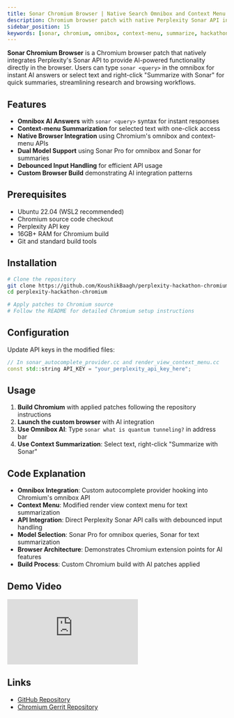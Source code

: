 ```yaml
---
title: Sonar Chromium Browser | Native Search Omnibox and Context Menu
description: Chromium browser patch with native Perplexity Sonar API integration providing omnibox answers and context-menu summarization
sidebar_position: 15
keywords: [sonar, chromium, omnibox, context-menu, summarize, hackathon, api, browser, integration]
---
```



**Sonar Chromium Browser** is a Chromium browser patch that natively integrates Perplexity's Sonar API to provide AI-powered functionality directly in the browser. Users can type `sonar <query>` in the omnibox for instant AI answers or select text and right-click "Summarize with Sonar" for quick summaries, streamlining research and browsing workflows.

## Features

* **Omnibox AI Answers** with `sonar <query>` syntax for instant responses
* **Context-menu Summarization** for selected text with one-click access
* **Native Browser Integration** using Chromium's omnibox and context-menu APIs
* **Dual Model Support** using Sonar Pro for omnibox and Sonar for summaries
* **Debounced Input Handling** for efficient API usage
* **Custom Browser Build** demonstrating AI integration patterns

## Prerequisites

* Ubuntu 22.04 (WSL2 recommended)
* Chromium source code checkout
* Perplexity API key
* 16GB+ RAM for Chromium build
* Git and standard build tools

## Installation

```bash
# Clone the repository
git clone https://github.com/KoushikBaagh/perplexity-hackathon-chromium.git
cd perplexity-hackathon-chromium

# Apply patches to Chromium source
# Follow the README for detailed Chromium setup instructions
```

## Configuration

Update API keys in the modified files:
```cpp
// In sonar_autocomplete_provider.cc and render_view_context_menu.cc
const std::string API_KEY = "your_perplexity_api_key_here";
```

## Usage

1. **Build Chromium** with applied patches following the repository instructions
2. **Launch the custom browser** with AI integration
3. **Use Omnibox AI**: Type `sonar what is quantum tunneling?` in address bar
4. **Use Context Summarization**: Select text, right-click "Summarize with Sonar"

## Code Explanation

* **Omnibox Integration**: Custom autocomplete provider hooking into Chromium's omnibox API
* **Context Menu**: Modified render view context menu for text summarization
* **API Integration**: Direct Perplexity Sonar API calls with debounced input handling
* **Model Selection**: Sonar Pro for omnibox queries, Sonar for text summarization
* **Browser Architecture**: Demonstrates Chromium extension points for AI features
* **Build Process**: Custom Chromium build with AI patches applied

## Demo Video

<iframe
  className="w-full aspect-video rounded-xl"
  src="https://www.youtube.com/embed/nFhciodeQ-c"
  title="YouTube video player"
  frameBorder="0"
  allow="accelerometer; autoplay; clipboard-write; encrypted-media; gyroscope; picture-in-picture"
  allowFullScreen
></iframe>

## Links

- [GitHub Repository](https://github.com/KoushikBaagh/perplexity-hackathon-chromium)
- [Chromium Gerrit Repository](https://chromium-review.googlesource.com/c/chromium/src/+/6778540)
